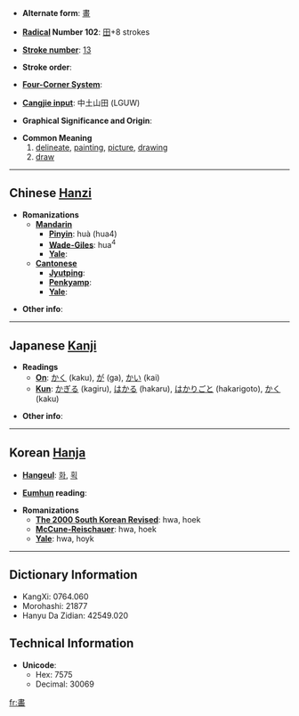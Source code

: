 * '''Alternate form''': [[畫]]

* '''[[Wiktionary:Chinese radical index| Radical]] Number 102''': [[Wiktionary:Chinese radical index 田|田]]+8 strokes

* '''[[Wiktionary:Chinese total strokes index|Stroke number]]''': [[Wiktionary:Chinese total strokes index 13|13]]

* '''Stroke order''': 

* '''[[Wiktionary:Chinese four corner index|Four-Corner System]]''': 

* '''[[Wiktionary:Chinese Cangjie index|Cangjie input]]''': 中土山田 (LGUW)

* '''Graphical Significance and Origin''': 

* '''Common Meaning'''
*#[[delineate]], [[painting]], [[picture]], [[drawing]]
*# [[draw]]

----

== Chinese [[Hanzi]] ==

* '''Romanizations'''
** '''[[Mandarin]]'''
*** '''[[Pinyin]]''': huà (hua4)
*** '''[[Wade-Giles]]''': hua<sup>4</sup>
*** '''[[Yale]]''': 
** '''[[Cantonese]]'''
*** '''[[Jyutping]]''':
*** '''[[Penkyamp]]''': 
*** '''[[Yale]]''': 

* '''Other info''': 

----

== Japanese [[Kanji]] ==

* '''Readings'''
** '''[[On]]''': [[かく]] (kaku), [[が]] (ga), [[かい]] (kai)
** '''[[Kun]]''': [[かぎる]] (kagiru), [[はかる]] (hakaru), [[はかりごと]] (hakarigoto), [[かく]] (kaku)

* '''Other info''':  

----

== Korean [[Hanja]] ==

* '''[[Hangeul]]''': [[화]], [[획]]

* '''[[Eumhun]] reading''': 

* '''Romanizations'''
** '''[[The 2000 South Korean Revised Romanization|The 2000 South Korean Revised]]''': hwa, hoek
** '''[[McCune-Reischauer]]''': hwa, hoek
** '''[[Yale]]''': hwa, hoyk

----

== Dictionary Information ==

* KangXi: 0764.060
* Morohashi: 21877
* Hanyu Da Zidian: 42549.020

== Technical Information ==

* '''Unicode''':
** Hex: 7575
** Decimal: 30069

[[fr:畵]]